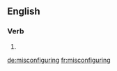 ==English==

===Verb===
{{head|en}}

# {{present participle of|misconfigure}}

[[de:misconfiguring]]
[[fr:misconfiguring]]